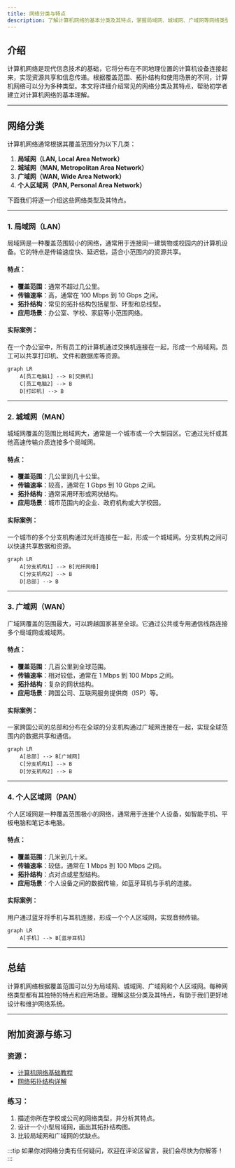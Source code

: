 ```yaml
---
title: 网络分类与特点
description: 了解计算机网络的基本分类及其特点，掌握局域网、城域网、广域网等网络类型的基本概念和应用场景。
---
```


## 介绍

计算机网络是现代信息技术的基础，它将分布在不同地理位置的计算机设备连接起来，实现资源共享和信息传递。根据覆盖范围、拓扑结构和使用场景的不同，计算机网络可以分为多种类型。本文将详细介绍常见的网络分类及其特点，帮助初学者建立对计算机网络的基本理解。

---

## 网络分类

计算机网络通常根据其覆盖范围分为以下几类：

1. **局域网（LAN, Local Area Network）**
2. **城域网（MAN, Metropolitan Area Network）**
3. **广域网（WAN, Wide Area Network）**
4. **个人区域网（PAN, Personal Area Network）**

下面我们将逐一介绍这些网络类型及其特点。

---

### 1. 局域网（LAN）

局域网是一种覆盖范围较小的网络，通常用于连接同一建筑物或校园内的计算机设备。它的特点是传输速度快、延迟低，适合小范围内的资源共享。

#### 特点：
- **覆盖范围**：通常不超过几公里。
- **传输速率**：高，通常在 100 Mbps 到 10 Gbps 之间。
- **拓扑结构**：常见的拓扑结构包括星型、环型和总线型。
- **应用场景**：办公室、学校、家庭等小范围网络。

#### 实际案例：
在一个办公室中，所有员工的计算机通过交换机连接在一起，形成一个局域网。员工可以共享打印机、文件和数据库等资源。

```mermaid
graph LR
    A[员工电脑1] --> B[交换机]
    C[员工电脑2] --> B
    D[打印机] --> B
```

---

### 2. 城域网（MAN）

城域网覆盖的范围比局域网大，通常是一个城市或一个大型园区。它通过光纤或其他高速传输介质连接多个局域网。

#### 特点：
- **覆盖范围**：几公里到几十公里。
- **传输速率**：较高，通常在 1 Gbps 到 10 Gbps 之间。
- **拓扑结构**：通常采用环形或网状结构。
- **应用场景**：城市范围内的企业、政府机构或大学校园。

#### 实际案例：
一个城市的多个分支机构通过光纤连接在一起，形成一个城域网。分支机构之间可以快速共享数据和资源。

```mermaid
graph LR
    A[分支机构1] --> B[光纤网络]
    C[分支机构2] --> B
    D[总部] --> B
```

---

### 3. 广域网（WAN）

广域网覆盖的范围最大，可以跨越国家甚至全球。它通过公共或专用通信线路连接多个局域网或城域网。

#### 特点：
- **覆盖范围**：几百公里到全球范围。
- **传输速率**：相对较低，通常在 1 Mbps 到 100 Mbps 之间。
- **拓扑结构**：复杂的网状结构。
- **应用场景**：跨国公司、互联网服务提供商（ISP）等。

#### 实际案例：
一家跨国公司的总部和分布在全球的分支机构通过广域网连接在一起，实现全球范围内的数据共享和通信。

```mermaid
graph LR
    A[总部] --> B[广域网]
    C[分支机构1] --> B
    D[分支机构2] --> B
```

---

### 4. 个人区域网（PAN）

个人区域网是一种覆盖范围极小的网络，通常用于连接个人设备，如智能手机、平板电脑和笔记本电脑。

#### 特点：
- **覆盖范围**：几米到几十米。
- **传输速率**：较低，通常在 1 Mbps 到 100 Mbps 之间。
- **拓扑结构**：点对点或星型结构。
- **应用场景**：个人设备之间的数据传输，如蓝牙耳机与手机的连接。

#### 实际案例：
用户通过蓝牙将手机与耳机连接，形成一个个人区域网，实现音频传输。

```mermaid
graph LR
    A[手机] --> B[蓝牙耳机]
```

---

## 总结

计算机网络根据覆盖范围可以分为局域网、城域网、广域网和个人区域网。每种网络类型都有其独特的特点和应用场景。理解这些分类及其特点，有助于我们更好地设计和维护网络系统。

---

## 附加资源与练习

### 资源：
- [计算机网络基础教程](https://example.com)
- [网络拓扑结构详解](https://example.com)

### 练习：
1. 描述你所在学校或公司的网络类型，并分析其特点。
2. 设计一个小型局域网，画出其拓扑结构图。
3. 比较局域网和广域网的优缺点。

:::tip
如果你对网络分类有任何疑问，欢迎在评论区留言，我们会尽快为你解答！
:::